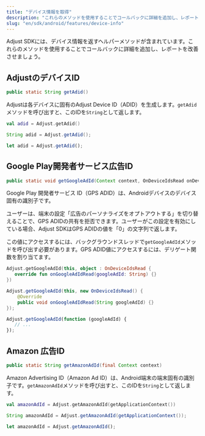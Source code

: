 ```yaml
---
title: "デバイス情報を取得"
description: "これらのメソッドを使用することでコールバックに詳細を追加し、レポートを改善させましょう。"
slug: "en/sdk/android/features/device-info"
---
```

Adjust SDKには、デバイス情報を返すヘルパーメソッドが含まれています。これらのメソッドを使用することでコールバックに詳細を追加し、レポートを改善させましょう。

AdjustのデバイスID
-------------

```java
public static String getAdid()
```

Adjustは各デバイスに固有のAdjust Device ID（ADID）を生成します。`getAdid`メソッドを呼び出すと、このIDを`String`として返します。
<tabs> <tab title="Kotlin" sync="kotlin"> 

```kotlin
val adid = Adjust.getAdid()
```

</Tab> <tab title="Java" sync="java" > 

```java
String adid = Adjust.getAdid();
```

</Tab> <tab title="Javascript" sync="js" > 

```js
let adid = Adjust.getAdid();
```

</Tab> </Tabs> 

Google Play開発者サービス広告ID
----------------------

```java
public static void getGoogleAdId(Context context, OnDeviceIdsRead onDeviceIdRead)
```

Google Play 開発者サービス ID（GPS ADID）は、Androidデバイスのデバイス固有の識別子です。

ユーザーは、端末の設定「広告のパーソナライズをオプトアウトする」を切り替えることで、GPS ADIDの共有を拒否できます。ユーザーがこの設定を有効にしている場合、Adjust SDKはGPS ADIDの値を「0」の文字列で返します。

この値にアクセスするには、バックグラウンドスレッドで`getGoogleAdId`メソッドを呼び出す必要があります。GPS ADID値にアクセスするには、デリゲート関数を割り当てます。
<tabs> <tab title="Kotlin" sync="kotlin"> 

```kotlin
Adjust.getGoogleAdId(this, object : OnDeviceIdsRead {
   override fun onGoogleAdIdRead(googleAdId: String) {}
})
```

</Tab> <tab title="Java" sync="java" > 

```java
Adjust.getGoogleAdId(this, new OnDeviceIdsRead() {
    @Override
    public void onGoogleAdIdRead(String googleAdId) {}
});
```

</Tab> <tab title="Javascript" sync="js" > 

```js
Adjust.getGoogleAdId(function (googleAdId) {
   // ...
});
```

</Tab> </Tabs> 

Amazon 広告ID
-----------

```java
public static String getAmazonAdId(final Context context)
```

Amazon Advertising ID（Amazon Ad ID）は、Android端末の端末固有の識別子です。`getAmazonAdId`メソッドを呼び出すと、このIDを`String`として返します。
<tabs> <tab title="Kotlin" sync="kotlin"> 

```kotlin
val amazonAdId = Adjust.getAmazonAdId(getApplicationContext())
```

</Tab> <tab title="Java" sync="java" > 

```java
String amazonAdId = Adjust.getAmazonAdId(getApplicationContext());
```

</Tab> <tab title="Javascript" sync="js" > 

```js
let amazonAdId = Adjust.getAmazonAdId();
```

</Tab> </Tabs>

